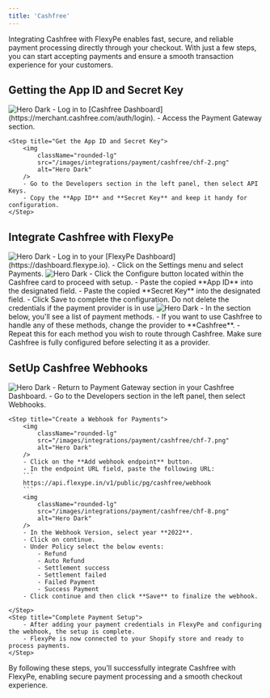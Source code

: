 ```yaml
---
title: 'Cashfree'
---
```


Integrating Cashfree with FlexyPe enables fast, secure, and reliable payment processing directly through your checkout. With just a few steps, you can start accepting payments and ensure a smooth transaction experience for your customers.

## Getting the App ID and Secret Key

<Steps>
    <Step title="Access Cashfree Dashboard">
        <img
            className="rounded-lg"
            src="/images/integrations/payment/cashfree/chf-1.png"
            alt="Hero Dark"
        />
        - Log in to [Cashfree Dashboard](https://merchant.cashfree.com/auth/login).
        - Access the Payment Gateway section.
    </Step>

    <Step title="Get the App ID and Secret Key">
        <img
            className="rounded-lg"
            src="/images/integrations/payment/cashfree/chf-2.png"
            alt="Hero Dark"
        />
        - Go to the Developers section in the left panel, then select API Keys.
        - Copy the **App ID** and **Secret Key** and keep it handy for configuration.
    </Step>
</Steps>

## Integrate Cashfree with FlexyPe

<Steps>
    <Step title="Access Cashfree in FlexyPe Dashboard.">
        <img
            className="rounded-lg"
            src="/images/integrations/payment/cashfree/chf-3.png"
            alt="Hero Dark"
        />
        - Log in to your [FlexyPe Dashboard](https://dashboard.flexype.io).
        - Click on the Settings menu and select Payments.
    </Step>
    <Step title="Configure Cashfree">
        <img
            className="rounded-lg"
            src="/images/integrations/payment/cashfree/chf-4.png"
            alt="Hero Dark"
        />
        - Click the Configure button located within the Cashfree card to proceed with setup.
        - Paste the copied **App ID** into the designated field.
        - Paste the copied **Secret Key** into the designated field.
        - Click Save to complete the configuration.
        <Warning>Do not delete the credentials if the payment provider is in use</Warning>
    </Step>
    <Step title="Use Cashfree for Your Payment Methods">
        <img
            className="rounded-lg"
            src="/images/integrations/payment/cashfree/chf-5.png"
            alt="Hero Dark"
        />
        - In the section below, you'll see a list of payment methods.
        - If you want to use Cashfree to handle any of these methods, change the provider to **Cashfree**.
        - Repeat this for each method you wish to route through Cashfree.
        <Warning>Make sure Cashfree is fully configured before selecting it as a provider.</Warning>
    </Step>
</Steps>

## SetUp Cashfree Webhooks

<Steps>
    <Step title="Access Cashfree Dashboard">
        <img
            className="rounded-lg"
            src="/images/integrations/payment/cashfree/chf-6.png"
            alt="Hero Dark"
        />
        - Return to Payment Gateway section in your Cashfree Dashboard.
        - Go to the Developers section in the left panel, then select Webhooks.
    </Step>

    <Step title="Create a Webhook for Payments">
        <img
            className="rounded-lg"
            src="/images/integrations/payment/cashfree/chf-7.png"
            alt="Hero Dark"
        />
        - Click on the **Add webhook endpoint** button.
        - In the endpoint URL field, paste the following URL:
        ```
        https://api.flexype.in/v1/public/pg/cashfree/webhook
        ```
        <img
            className="rounded-lg"
            src="/images/integrations/payment/cashfree/chf-8.png"
            alt="Hero Dark"
        />
        - In the Webhook Version, select year **2022**.
        - Click on continue.
        - Under Policy select the below events:
            - Refund
            - Auto Refund
            - Settlement success
            - Settlement failed
            - Failed Payment
            - Success Payment
        - Click continue and then click **Save** to finalize the webhook.

    </Step>
    <Step title="Complete Payment Setup">
        - After adding your payment credentials in FlexyPe and configuring the webhook, the setup is complete.
        - FlexyPe is now connected to your Shopify store and ready to process payments.
    </Step>
</Steps>

By following these steps, you’ll successfully integrate Cashfree with FlexyPe, enabling secure payment processing and a smooth checkout experience.
